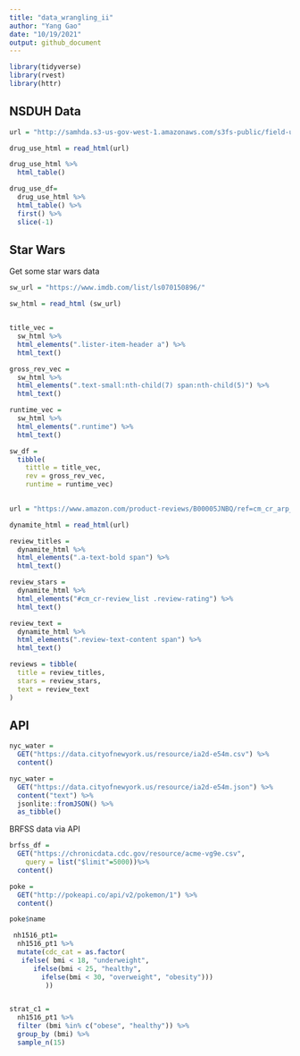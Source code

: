 ```yaml
---
title: "data_wrangling_ii"
author: "Yang Gao"
date: "10/19/2021"
output: github_document
---
```


```r
library(tidyverse)
library(rvest)
library(httr)
```

## NSDUH Data
```r
url = "http://samhda.s3-us-gov-west-1.amazonaws.com/s3fs-public/field-uploads/2k15StateFiles/NSDUHsaeShortTermCHG2015.htm"

drug_use_html = read_html(url)

drug_use_html %>%
  html_table()

drug_use_df=
  drug_use_html %>% 
  html_table() %>% 
  first() %>% 
  slice(-1)
```


## Star Wars
Get some star wars data
```r
sw_url = "https://www.imdb.com/list/ls070150896/"

sw_html = read_html (sw_url)


title_vec = 
  sw_html %>%
  html_elements(".lister-item-header a") %>%
  html_text()

gross_rev_vec = 
  sw_html %>%
  html_elements(".text-small:nth-child(7) span:nth-child(5)") %>%
  html_text()

runtime_vec = 
  sw_html %>%
  html_elements(".runtime") %>%
  html_text()

sw_df = 
  tibble(
    tittle = title_vec,
    rev = gross_rev_vec,
    runtime = runtime_vec)
   
```


```r
url = "https://www.amazon.com/product-reviews/B00005JNBQ/ref=cm_cr_arp_d_viewopt_rvwer?ie=UTF8&reviewerType=avp_only_reviews&sortBy=recent&pageNumber=1"

dynamite_html = read_html(url)

review_titles = 
  dynamite_html %>%
  html_elements(".a-text-bold span") %>%
  html_text()

review_stars = 
  dynamite_html %>%
  html_elements("#cm_cr-review_list .review-rating") %>%
  html_text()

review_text = 
  dynamite_html %>%
  html_elements(".review-text-content span") %>%
  html_text()

reviews = tibble(
  title = review_titles,
  stars = review_stars,
  text = review_text
)


```

## API
```r
nyc_water = 
  GET("https://data.cityofnewyork.us/resource/ia2d-e54m.csv") %>% 
  content()

```


```r
nyc_water = 
  GET("https://data.cityofnewyork.us/resource/ia2d-e54m.json") %>%
  content("text") %>%
  jsonlite::fromJSON() %>%
  as_tibble()
```

BRFSS data via API
```r
brfss_df = 
  GET("https://chronicdata.cdc.gov/resource/acme-vg9e.csv",
    query = list("$limit"=5000))%>% 
  content()
```



```r
poke = 
  GET("http://pokeapi.co/api/v2/pokemon/1") %>%
  content()

poke$name
```


```r
 nh1516_pt1=
  nh1516_pt1 %>% 
  mutate(cdc_cat = as.factor(
   ifelse( bmi < 18, "underweight",
      ifelse(bmi < 25, "healthy", 
        ifelse(bmi < 30, "overweight", "obesity")))
         )) 


strat_c1 = 
  nh1516_pt1 %>% 
  filter (bmi %in% c("obese", "healthy")) %>% 
  group_by (bmi) %>% 
  sample_n(15)
  
```




